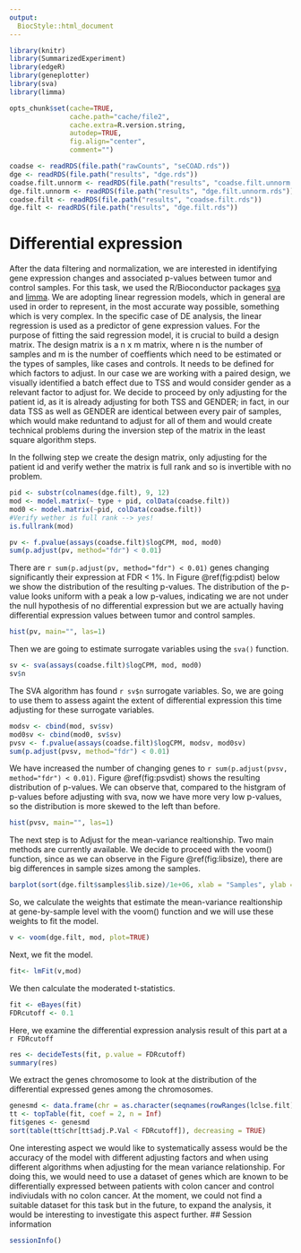 ```yaml
---
output:
  BiocStyle::html_document
---
```


<!---
Because we split the analysis pipeline in different independent files,
to speed up processing it, here in the setup block we load libraries and
objects that were loaded or produced in the previously processed file,
and which are necessary in this file.
--->



```r
library(knitr)
library(SummarizedExperiment)
library(edgeR)
library(geneplotter)
library(sva)
library(limma)

opts_chunk$set(cache=TRUE,
               cache.path="cache/file2",
               cache.extra=R.version.string,
               autodep=TRUE,
               fig.align="center",
               comment="")

coadse <- readRDS(file.path("rawCounts", "seCOAD.rds"))
dge <- readRDS(file.path("results", "dge.rds"))
coadse.filt.unnorm <- readRDS(file.path("results", "coadse.filt.unnorm.rds"))
dge.filt.unnorm <- readRDS(file.path("results", "dge.filt.unnorm.rds"))
coadse.filt <- readRDS(file.path("results", "coadse.filt.rds"))
dge.filt <- readRDS(file.path("results", "dge.filt.rds"))
```

# Differential expression

After the data filtering and normalization, we are interested in identifying gene expression changes and associated p-values between tumor and control samples. For this task, we used the R/Bioconductor packages [sva](http://bioconductor.org/packages/sva) and [limma](https://bioconductor.org/packages/release/bioc/html/limma.html).
We are adopting linear regression models, which in general are used in order to represent, in the most accurate way possible, something which is very complex. In the specific case of DE analysis, the linear regression is used as a predictor of gene expression values. 
For the purpose of fitting the said regression model, it is crucial to build a design matrix. The design matrix is a n x m matrix, where n is the number of samples and m is the number of coeffients which need to be estimated or the types of samples, like cases and controls.
It needs to be defined for which factors to adjust. In our case we are working with a paired design, we visually identified a batch effect due to TSS and would consider gender as a relevant factor to adjust for. 
We decide to proceed by only adjusting for the patient id, as it is already adjusting for both TSS and GENDER; in fact, in our data TSS as well as GENDER are identical between every pair of samples, which would make reduntand to adjust for all of them and would create technical problems during the inversion step of the matrix in the least square algorithm steps.

In the follwing step we create the design matrix, only adjusting for the patient id and verify wether the matrix is full rank and so is invertible with no problem.
```r
pid <- substr(colnames(dge.filt), 9, 12)
mod <- model.matrix(~ type + pid, colData(coadse.filt))
mod0 <- model.matrix(~pid, colData(coadse.filt))
#Verify wether is full rank --> yes!
is.fullrank(mod)

pv <- f.pvalue(assays(coadse.filt)$logCPM, mod, mod0)
sum(p.adjust(pv, method="fdr") < 0.01)
```

There are `r sum(p.adjust(pv, method="fdr") < 0.01)` genes changing significantly their expression at FDR < 1%. In Figure \@ref(fig:pdist) below we show the distribution of the resulting p-values.
The distribution of the p-value looks uniform with a peak a low p-values, indicating we are not under the null hypothesis of no differential expression but we are actually having differential expression values between tumor and control samples.
```r
hist(pv, main="", las=1)
```

Then we are going to estimate surrogate variables using the `sva()` function.
```r
sv <- sva(assays(coadse.filt)$logCPM, mod, mod0)
sv$n
```

The SVA algorithm has found `r sv$n` surrogate variables. So, we are going to use them to
assess againt the extent of differential expression this time adjusting for these
surrogate variables.

```r
modsv <- cbind(mod, sv$sv)
mod0sv <- cbind(mod0, sv$sv)
pvsv <- f.pvalue(assays(coadse.filt)$logCPM, modsv, mod0sv)
sum(p.adjust(pvsv, method="fdr") < 0.01)
```
We have increased the number of changing genes to `r sum(p.adjust(pvsv, method="fdr") < 0.01)`.
Figure \@ref(fig:psvdist) shows the resulting distribution of p-values. We can observe that, compared to the histgram of p-values before adjusting with sva, now we have more very low p-values, so the distribution is more skewed to the left than before.
```r
hist(pvsv, main="", las=1)
```

The next step is to Adjust for the mean-variance realtionship. Two main methods are currently available. We decide to proceed with the voom() function, since as we can observe in the Figure \@ref(fig:libsize), there are big differences in sample sizes among the samples. 
```r
barplot(sort(dge.filt$samples$lib.size)/1e+06, xlab = "Samples", ylab = "Library sizes (Millions)")
```

So, we calculate the weights that estimate the mean-variance realtionship at gene-by-sample level with the voom() function and we will use these weights to fit the model. 
```r
v <- voom(dge.filt, mod, plot=TRUE)
```
Next, we fit the model. 
```r
fit<- lmFit(v,mod)
```
We then calculate the moderated t-statistics.
```r
fit <- eBayes(fit)
FDRcutoff <- 0.1
```
Here, we examine the differential expression analysis result of this part at a `r FDRcutoff`
```r
res <- decideTests(fit, p.value = FDRcutoff) 
summary(res)
```
We extract the genes chromosome to look at the distribution of the differential expressed genes among the chromosomes.
```r
genesmd <- data.frame(chr = as.character(seqnames(rowRanges(lclse.filt))), symbol = rowData(lclse)[, 1], stringsAsFactors = FALSE)
tt <- topTable(fit, coef = 2, n = Inf)
fit$genes <- genesmd
sort(table(tt$chr[tt$adj.P.Val < FDRcutoff]), decreasing = TRUE)
```

One interesting aspect we would like to systematically assess would be the accuracy of the model with different adjusting factors and when using different algorithms when adjusting for the mean variance relationship. 
For doing this, we would need to use a dataset of genes which are known to be differentially expressed between patients with colon cancer and  control indiviudals with no colon cancer.
At the moment, we could not find a suitable dataset for this task but in the future, to expand the analysis, it would be interesting to investigate this aspect further.
## Session information

```r
sessionInfo()
```
